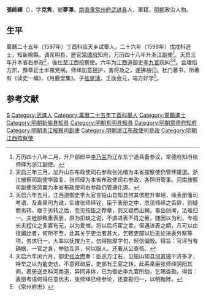 '''張師繹'''（{{bd|1575年||1632年|catIdx=}}），字'''克隽'''，號'''夢澤'''，[[南直隶|南直隶]][[常州府|常州府]][[武进县|武进县]]人，軍籍，[[明朝|明朝]]政治人物。

== 生平 ==
萬曆二十五年（1597年）丁酉科应天乡试舉人，二十六年（1598年）戊戌科進士，知新喻縣，调东明县，歴官[[常德府|常德府]]知府，万历四十八年升浙江副使<ref>万历四十八年二月，升户部郎中[[李乃兰|李乃兰]]为辽东东宁道兵备参议，常德府知府张师绎为浙江副使。</ref>。天启三年升本省右参政<ref>天启三年三月，加升山东布政使司右参政张光缙为本省按察使仍管怀隆道。浙江按察司副使华敦复、张师绎为本省布政使司右参政，各照旧管事。河南按察司副使张凤翼为本省布政使司右参政仍管遵化道。</ref>，後仕至江西按察使。六年为江西道御史[[李九官|李九官]]疏糾<ref>天启六年五月，江西道御史李九官言铅山县知县何其偀推升审理，缘表册籓司考语，及查臬司为谁，实维张师绎铨，臣于表册之中，忽见师绎之否辞，则疑而劣转，继于劣转之后，忽见按臣之荐章，则又疑而出揭，事出创闻，法难归一。夫铨部致重表册，原为扣缺之说，不虞进表不肖之臣，随因以为利，专视长夫程仪之多寡有无，以为爱憎，将以后巧宦之辈，但遇进表之期，凡可以由径媚灶者，何所不至，此其关于吏治者甚大，乞敕吏部以后无论进表外察等项，务求归一，大率以抚按为主，勿得揣摩字句，轻信偏毁。得旨：官评当有确据，一官之身，举劾互异，何以服人。还著从公查核。</ref><ref>天启六年闰六月，御史[[张汝懋|张汝懋]]奏：臣巡方江右，见铅山知县[[何其瑛|何其瑛]]干济多才，特举之以为能吏劝，不意拜疏后，吏部有王官之转，此系臬臣张师绎阴阳其间，表册送吏科河南道，异同非体，已为御史李九官所劾，乞赐查勘。得旨：表册考语何得任意优劣，张师绎已经参论，还查勘归一，以明黜陟。</ref>。会璫焰方炽，豫章正士半罹党祸，师绎加意拯护，害将及之，遂拂袖归。杜门著书，所著有《读史一编》、《月鹿堂集》。子[[张星瑞|张星瑞]]，壬辰会元，端方好学<ref>《常州府志》</ref>。

==参考文献==
{{reflist}}

{{萬曆二十六年戊戌科殿試金榜}}

{{Authority control}}

{{DEFAULTSORT:}}
[[Category:张姓|S]]
[[Category:武進人|Category:武進人]]
[[Category:萬曆二十五年丁酉科舉人|Category:萬曆二十五年丁酉科舉人]]
[[Category:軍籍進士|Category:軍籍進士]]
[[Category:明朝新喻县知县|Category:明朝新喻县知县]]
[[Category:明朝东明县知县|Category:明朝东明县知县]]
[[Category:明朝常德府知府|Category:明朝常德府知府]]
[[Category:明朝浙江按察司副使|Category:明朝浙江按察司副使]]
[[Category:明朝浙江布政使司參政|Category:明朝浙江布政使司參政]]
[[Category:明朝江西按察使|Category:明朝江西按察使]]